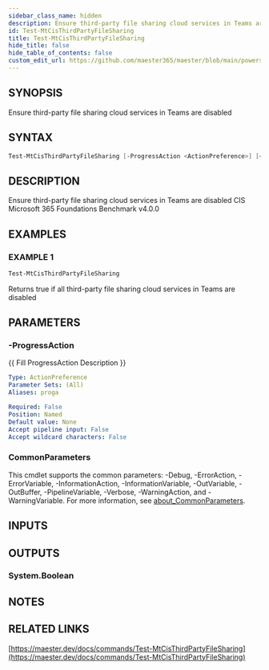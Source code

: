 ```yaml
---
sidebar_class_name: hidden
description: Ensure third-party file sharing cloud services in Teams are disabled
id: Test-MtCisThirdPartyFileSharing
title: Test-MtCisThirdPartyFileSharing
hide_title: false
hide_table_of_contents: false
custom_edit_url: https://github.com/maester365/maester/blob/main/powershell/public/Test-MtCisThirdPartyFileSharing.ps1
---
```


## SYNOPSIS

Ensure third-party file sharing cloud services in Teams are disabled

## SYNTAX

```powershell
Test-MtCisThirdPartyFileSharing [-ProgressAction <ActionPreference>] [<CommonParameters>]
```

## DESCRIPTION

Ensure third-party file sharing cloud services in Teams are disabled
CIS Microsoft 365 Foundations Benchmark v4.0.0

## EXAMPLES

### EXAMPLE 1

```powershell
Test-MtCisThirdPartyFileSharing
```

Returns true if all third-party file sharing cloud services in Teams are disabled

## PARAMETERS

### -ProgressAction

\{\{ Fill ProgressAction Description \}\}

```yaml
Type: ActionPreference
Parameter Sets: (All)
Aliases: proga

Required: False
Position: Named
Default value: None
Accept pipeline input: False
Accept wildcard characters: False
```

### CommonParameters

This cmdlet supports the common parameters: -Debug, -ErrorAction, -ErrorVariable, -InformationAction, -InformationVariable, -OutVariable, -OutBuffer, -PipelineVariable, -Verbose, -WarningAction, and -WarningVariable. For more information, see [about_CommonParameters](http://go.microsoft.com/fwlink/?LinkID=113216).

## INPUTS

## OUTPUTS

### System.Boolean

## NOTES

## RELATED LINKS

[https://maester.dev/docs/commands/Test-MtCisThirdPartyFileSharing](https://maester.dev/docs/commands/Test-MtCisThirdPartyFileSharing)
